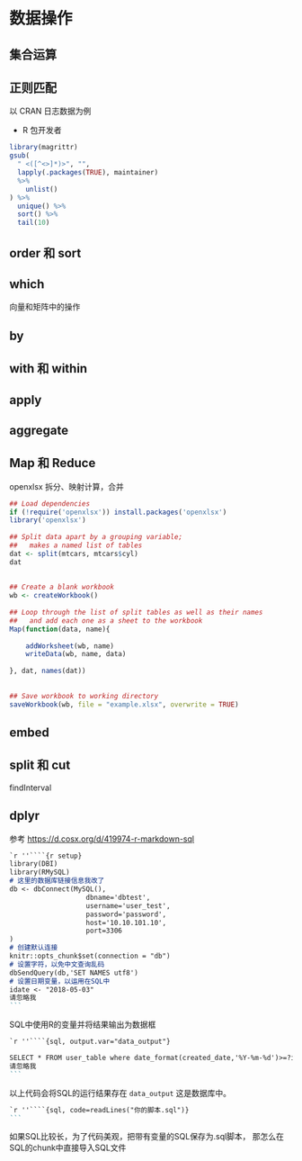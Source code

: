 # 数据操作

## 集合运算


## 正则匹配

以 CRAN 日志数据为例

- R 包开发者

```{r}
library(magrittr)
gsub(
  " <([^<>]*)>", "",
  lapply(.packages(TRUE), maintainer)
  %>%
    unlist()
) %>% 
  unique() %>% 
  sort() %>% 
  tail(10)
```

## order 和 sort


## which

向量和矩阵中的操作

## by


## with 和 within


## apply 

## aggregate

## Map 和 Reduce

openxlsx 
拆分、映射计算，合并

```r
## Load dependencies
if (!require('openxlsx')) install.packages('openxlsx')
library('openxlsx')
 
## Split data apart by a grouping variable;
##   makes a named list of tables
dat <- split(mtcars, mtcars$cyl)
dat
 
 
## Create a blank workbook
wb <- createWorkbook()
 
## Loop through the list of split tables as well as their names
##   and add each one as a sheet to the workbook
Map(function(data, name){
 
    addWorksheet(wb, name)
    writeData(wb, name, data)
 
}, dat, names(dat))
 
 
## Save workbook to working directory
saveWorkbook(wb, file = "example.xlsx", overwrite = TRUE)
```



## embed

## split 和 cut

findInterval


## dplyr

参考 <https://d.cosx.org/d/419974-r-markdown-sql>

````markdown
`r ''````{r setup}
library(DBI)
library(RMySQL)
# 这里的数据库链接信息我改了
db <- dbConnect(MySQL(),
                   dbname='dbtest',
                   username='user_test',
                   password='password',
                   host='10.10.101.10',
                   port=3306
)
# 创建默认连接
knitr::opts_chunk$set(connection = "db")
# 设置字符，以免中文查询乱码
dbSendQuery(db,'SET NAMES utf8')
# 设置日期变量，以运用在SQL中
idate <- "2018-05-03" 
请忽略我 
```
````

SQL中使用R的变量并将结果输出为数据框

````markdown
`r ''````{sql, output.var="data_output"}

SELECT * FROM user_table where date_format(created_date,'%Y-%m-%d')>=?idate  
请忽略我
```
````

以上代码会将SQL的运行结果存在 `data_output` 这是数据库中。

````markdown
`r ''````{sql, code=readLines("你的脚本.sql")}
```
````

如果SQL比较长，为了代码美观，把带有变量的SQL保存为.sql脚本，
那怎么在SQL的chunk中直接导入SQL文件
